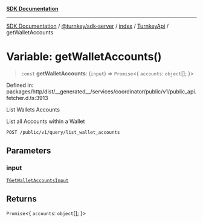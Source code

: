 [**SDK Documentation**](../../../../../../README.mdx)

***

[SDK Documentation](../../../../../../packages.mdx) / [@turnkey/sdk-server](../../../../README.mdx) / [index](../../../README.mdx) / [TurnkeyApi](../README.mdx) / getWalletAccounts

# Variable: getWalletAccounts()

> `const` **getWalletAccounts**: (`input`) => `Promise`\<\{ `accounts`: `object`[]; \}\>

Defined in: packages/http/dist/\_\_generated\_\_/services/coordinator/public/v1/public\_api.fetcher.d.ts:3913

List Wallets Accounts

List all Accounts within a Wallet

`POST /public/v1/query/list_wallet_accounts`

## Parameters

### input

[`TGetWalletAccountsInput`](../type-aliases/TGetWalletAccountsInput.mdx)

## Returns

`Promise`\<\{ `accounts`: `object`[]; \}\>
